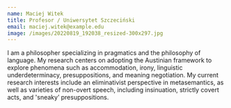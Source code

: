 ```yaml
---
name: Maciej Witek
title: Profesor / Uniwersytet Szczeciński
email: maciej.witek@example.edu
image: /images/20220819_192038_resized-300x297.jpg
---
```


I am a philosopher specializing in pragmatics and the philosophy of language.
My research centers on adopting the Austinian framework to explore phenomena such as accommodation, irony, linguistic underdeterminacy, presuppositions, and meaning negotiation.
My current research interests include an eliminativist perspective in metasemantics, as well as varieties of non-overt speech, including insinuation, strictly covert acts, and 'sneaky’ presuppositions.

<CvButton text="Click here to get my CV" file="/documents/cv.pdf" />
